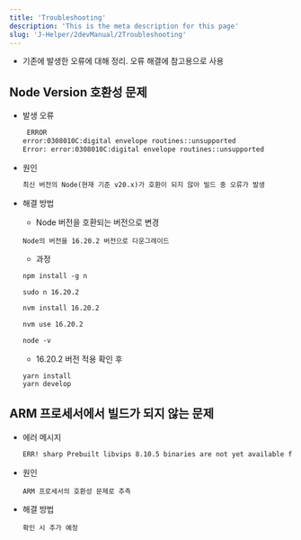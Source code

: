 ```yaml
---
title: 'Troubleshooting'
description: 'This is the meta description for this page'
slug: 'J-Helper/2devManual/2Troubleshooting'
--- 
```


- 기존에 발생한 오류에 대해 정리. 오류 해결에 참고용으로 사용

## Node Version 호환성 문제
- 발생 오류
    ```bash
     ERROR 
    error:0308010C:digital envelope routines::unsupported
    Error: error:0308010C:digital envelope routines::unsupported
    ```
- 원인
    ```md
    최신 버전의 Node(현재 기준 v20.x)가 호환이 되지 않아 빌드 중 오류가 발생
    ```
- 해결 방법
    - Node 버전을 호환되는 버전으로 변경
    ```
    Node의 버전을 16.20.2 버전으로 다운그레이드
    ```

    - 과정
    ```md
    npm install -g n

    sudo n 16.20.2

    nvm install 16.20.2

    nvm use 16.20.2

    node -v
    ```

    - 16.20.2 버전 적용 확인 후
    
    ```
    yarn install
    yarn develop
    ```

## ARM 프로세서에서 빌드가 되지 않는 문제

- 에러 메시지
    ```md
    ERR! sharp Prebuilt libvips 8.10.5 binaries are not yet available for darwin-arm64v8
    ```

- 원인
    ```
    ARM 프로세서의 호환성 문제로 추측
    ```
    
- 해결 방법
    ```
    확인 시 추가 예정
    ```
